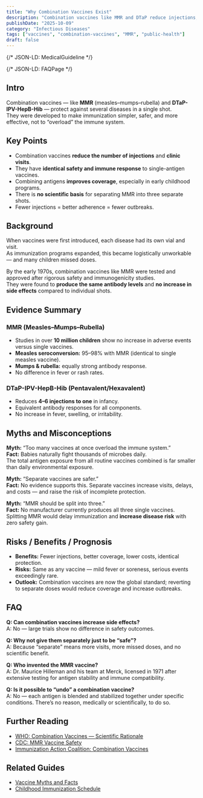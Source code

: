 ```yaml
---
title: "Why Combination Vaccines Exist"
description: "Combination vaccines like MMR and DTaP reduce injections, improve coverage, and maintain identical safety and immune response compared to single shots."
publishDate: "2025-10-09"
category: "Infectious Diseases"
tags: ["vaccines", "combination-vaccines", "MMR", "public-health"]
draft: false
---
```


{/* JSON-LD: MedicalGuideline */}
<script type="application/ld+json">
  {JSON.stringify({
    "@context": "https://schema.org",
    "@type": "MedicalGuideline",
    "name": "Why Combination Vaccines Exist",
    "datePublished": "2025-10-09",
    "guidelineSubject": { "@type": "MedicalEntity", "name": "Combination vaccines (MMR, DTaP, IPV, Hib)" },
    "description": "Explains the rationale, safety, and immunologic equivalence of combination vaccines such as MMR and DTaP compared with separate shots.",
    "url": "https://patientguide.io/guides/why-combination-vaccines-exist",
    "recognizingAuthority": [
      { "@type": "Organization", "name": "World Health Organization" },
      { "@type": "Organization", "name": "Centers for Disease Control and Prevention" },
      { "@type": "Organization", "name": "American Academy of Pediatrics" }
    ],
    "inLanguage": "en"
  })}
</script>

{/* JSON-LD: FAQPage */}
<script type="application/ld+json">
  {JSON.stringify({
    "@context": "https://schema.org",
    "@type": "FAQPage",
    "mainEntity": [
      {
        "@type": "Question",
        "name": "Are combination vaccines as safe as separate shots?",
        "acceptedAnswer": { "@type": "Answer", "text": "Yes. Large trials show identical safety and immune responses compared with giving the same antigens separately." }
      },
      {
        "@type": "Question",
        "name": "Why not offer separate shots as a precaution?",
        "acceptedAnswer": { "@type": "Answer", "text": "Separating increases visits, costs, and missed doses with no scientific benefit, which lowers coverage and raises outbreak risk." }
      },
      {
        "@type": "Question",
        "name": "Does combining vaccines overload the immune system?",
        "acceptedAnswer": { "@type": "Answer", "text": "No. Infant immune systems handle thousands of antigens daily; the total antigen load from vaccines is far lower than routine exposures." }
      },
      {
        "@type": "Question",
        "name": "Is there a medical reason to split MMR into three shots?",
        "acceptedAnswer": { "@type": "Answer", "text": "No. There is no safety or efficacy advantage; splitting adds pain and missed-dose risk without improving outcomes." }
      }
    ]
  })}
</script>



## Intro
Combination vaccines — like **MMR** (measles–mumps–rubella) and **DTaP-IPV-HepB-Hib** — protect against several diseases in a single shot.  
They were developed to make immunization simpler, safer, and more effective, not to “overload” the immune system.

## Key Points
- Combination vaccines **reduce the number of injections** and **clinic visits**.  
- They have **identical safety and immune response** to single-antigen vaccines.  
- Combining antigens **improves coverage**, especially in early childhood programs.  
- There is **no scientific basis** for separating MMR into three separate shots.  
- Fewer injections = better adherence = fewer outbreaks.

## Background
When vaccines were first introduced, each disease had its own vial and visit.  
As immunization programs expanded, this became logistically unworkable — and many children missed doses.  

By the early 1970s, combination vaccines like MMR were tested and approved after rigorous safety and immunogenicity studies.  
They were found to **produce the same antibody levels** and **no increase in side effects** compared to individual shots.

## Evidence Summary

### MMR (Measles–Mumps–Rubella)
- Studies in over **10 million children** show no increase in adverse events versus single vaccines.  
- **Measles seroconversion:** 95–98% with MMR (identical to single measles vaccine).  
- **Mumps & rubella:** equally strong antibody response.  
- No difference in fever or rash rates.

### DTaP-IPV-HepB-Hib (Pentavalent/Hexavalent)
- Reduces **4–6 injections to one** in infancy.  
- Equivalent antibody responses for all components.  
- No increase in fever, swelling, or irritability.

## Myths and Misconceptions

**Myth:** “Too many vaccines at once overload the immune system.”  
**Fact:** Babies naturally fight thousands of microbes daily.  
The total antigen exposure from all routine vaccines combined is far smaller than daily environmental exposure.

**Myth:** “Separate vaccines are safer.”  
**Fact:** No evidence supports this. Separate vaccines increase visits, delays, and costs — and raise the risk of incomplete protection.

**Myth:** “MMR should be split into three.”  
**Fact:** No manufacturer currently produces all three single vaccines.  
Splitting MMR would delay immunization and **increase disease risk** with zero safety gain.

## Risks / Benefits / Prognosis
- **Benefits:** Fewer injections, better coverage, lower costs, identical protection.  
- **Risks:** Same as any vaccine — mild fever or soreness, serious events exceedingly rare.  
- **Outlook:** Combination vaccines are now the global standard; reverting to separate doses would reduce coverage and increase outbreaks.

## FAQ
**Q: Can combination vaccines increase side effects?**  
A: No — large trials show no difference in safety outcomes.

**Q: Why not give them separately just to be “safe”?**  
A: Because “separate” means more visits, more missed doses, and no scientific benefit.

**Q: Who invented the MMR vaccine?**  
A: Dr. Maurice Hilleman and his team at Merck, licensed in 1971 after extensive testing for antigen stability and immune compatibility.

**Q: Is it possible to “undo” a combination vaccine?**  
A: No — each antigen is blended and stabilized together under specific conditions. There’s no reason, medically or scientifically, to do so.

## Further Reading
- [WHO: Combination Vaccines — Scientific Rationale](https://www.who.int/publications/i/item/who-ivb-05-18)
- [CDC: MMR Vaccine Safety](https://www.cdc.gov/vaccinesafety/vaccines/mmr.html)
- [Immunization Action Coalition: Combination Vaccines](https://www.immunize.org/askexperts/combination-vaccines.asp)

## Related Guides
- [Vaccine Myths and Facts](/guides/vaccine-myths-and-facts)
- [Childhood Immunization Schedule](/guides/childhood-immunization-schedule)
